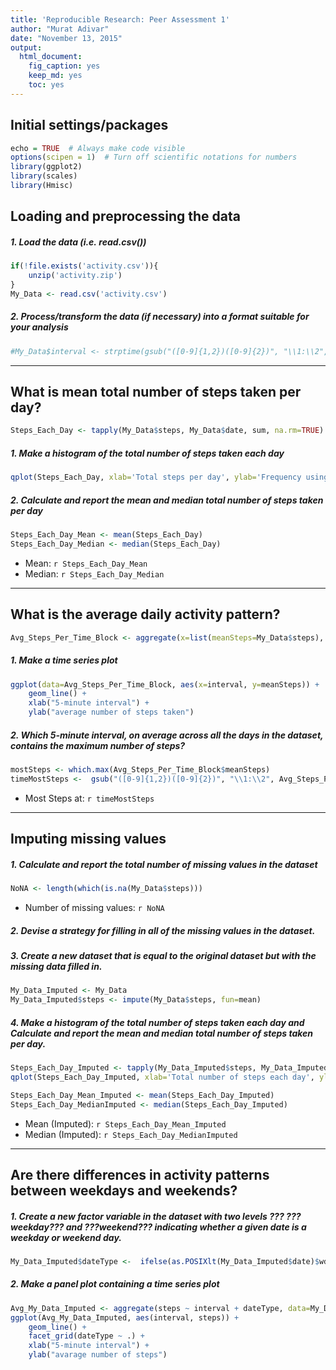 ```yaml
---
title: 'Reproducible Research: Peer Assessment 1'
author: "Murat Adivar"
date: "November 13, 2015"
output: 
  html_document: 
    fig_caption: yes
    keep_md: yes
    toc: yes
---
```


## Initial settings/packages
```r
echo = TRUE  # Always make code visible
options(scipen = 1)  # Turn off scientific notations for numbers
library(ggplot2)
library(scales)
library(Hmisc)
```

## Loading and preprocessing the data
##### 1. Load the data (i.e. read.csv())
```r
if(!file.exists('activity.csv')){
    unzip('activity.zip')
}
My_Data <- read.csv('activity.csv')
```
##### 2. Process/transform the data (if necessary) into a format suitable for your analysis
```r
#My_Data$interval <- strptime(gsub("([0-9]{1,2})([0-9]{2})", "\\1:\\2", My_Data$interval), format='%H:%M')
```

-----

## What is mean total number of steps taken per day?
```r
Steps_Each_Day <- tapply(My_Data$steps, My_Data$date, sum, na.rm=TRUE)
```

##### 1. Make a histogram of the total number of steps taken each day
```r
qplot(Steps_Each_Day, xlab='Total steps per day', ylab='Frequency using binwith 500', binwidth=500)
```

##### 2. Calculate and report the mean and median total number of steps taken per day
```r
Steps_Each_Day_Mean <- mean(Steps_Each_Day)
Steps_Each_Day_Median <- median(Steps_Each_Day)
```
* Mean: `r Steps_Each_Day_Mean`
* Median:  `r Steps_Each_Day_Median`

-----

## What is the average daily activity pattern?
```r
Avg_Steps_Per_Time_Block <- aggregate(x=list(meanSteps=My_Data$steps), by=list(interval=My_Data$interval), FUN=mean, na.rm=TRUE)
```

##### 1. Make a time series plot
```r
ggplot(data=Avg_Steps_Per_Time_Block, aes(x=interval, y=meanSteps)) +
    geom_line() +
    xlab("5-minute interval") +
    ylab("average number of steps taken") 
```

##### 2. Which 5-minute interval, on average across all the days in the dataset, contains the maximum number of steps?
```r
mostSteps <- which.max(Avg_Steps_Per_Time_Block$meanSteps)
timeMostSteps <-  gsub("([0-9]{1,2})([0-9]{2})", "\\1:\\2", Avg_Steps_Per_Time_Block[mostSteps,'interval'])
```

* Most Steps at: `r timeMostSteps`

----

## Imputing missing values
##### 1. Calculate and report the total number of missing values in the dataset 
```r
NoNA <- length(which(is.na(My_Data$steps)))
```

* Number of missing values: `r NoNA`

##### 2. Devise a strategy for filling in all of the missing values in the dataset.
##### 3. Create a new dataset that is equal to the original dataset but with the missing data filled in.
```r
My_Data_Imputed <- My_Data
My_Data_Imputed$steps <- impute(My_Data$steps, fun=mean)
```


##### 4. Make a histogram of the total number of steps taken each day and Calculate and report the mean and median total number of steps taken per day. 
```r
Steps_Each_Day_Imputed <- tapply(My_Data_Imputed$steps, My_Data_Imputed$date, sum)
qplot(Steps_Each_Day_Imputed, xlab='Total number of steps each day', ylab='Frequency using binwith 500', binwidth=500)
```


```r
Steps_Each_Day_Mean_Imputed <- mean(Steps_Each_Day_Imputed)
Steps_Each_Day_MedianImputed <- median(Steps_Each_Day_Imputed)
```
* Mean (Imputed): `r Steps_Each_Day_Mean_Imputed`
* Median (Imputed):  `r Steps_Each_Day_MedianImputed`


----

## Are there differences in activity patterns between weekdays and weekends?
##### 1. Create a new factor variable in the dataset with two levels ??? ???weekday??? and ???weekend??? indicating whether a given date is a weekday or weekend day.

```r
My_Data_Imputed$dateType <-  ifelse(as.POSIXlt(My_Data_Imputed$date)$wday %in% c(0,6), 'weekend', 'weekday')
```

##### 2. Make a panel plot containing a time series plot

```r
Avg_My_Data_Imputed <- aggregate(steps ~ interval + dateType, data=My_Data_Imputed, mean)
ggplot(Avg_My_Data_Imputed, aes(interval, steps)) + 
    geom_line() + 
    facet_grid(dateType ~ .) +
    xlab("5-minute interval") + 
    ylab("avarage number of steps")
```

